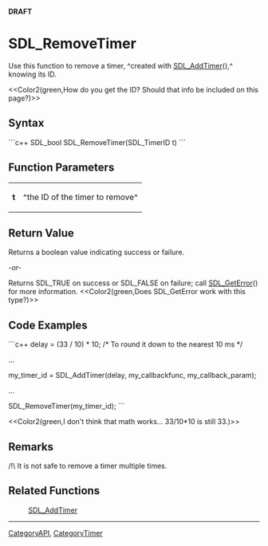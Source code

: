 <!-- pragma section-numbers off -->
<!-- pragma disable-camelcase -->
'''DRAFT'''

= SDL_RemoveTimer =
Use this function to remove a timer, ^created with [[SDL_AddTimer]](),^ knowing its ID.

<<Color2(green,How do you get the ID?  Should that info be included on this page?)>>


== Syntax ==
```c++
SDL_bool SDL_RemoveTimer(SDL_TimerID t)
```

== Function Parameters ==
{|
|'''t'''
|^the ID of the timer to remove^
|}

== Return Value ==
Returns a boolean value indicating success or failure.

''-or-''

Returns SDL_TRUE on success or SDL_FALSE on failure; call [[SDL_GetError]]() for more information. <<Color2(green,Does SDL_GetError work with this type?)>>

== Code Examples ==
```c++
delay = (33 / 10) * 10;  /* To round it down to the nearest 10 ms */

...

my_timer_id = SDL_AddTimer(delay, my_callbackfunc, my_callback_param);

...

SDL_RemoveTimer(my_timer_id);
```

<<Color2(green,I don't think that math works...  33/10*10 is still 33.)>>

== Remarks ==
/!\ It is not safe to remove a timer multiple times.

== Related Functions ==
:[[SDL_AddTimer]]

----
[[CategoryAPI]], [[CategoryTimer]]
